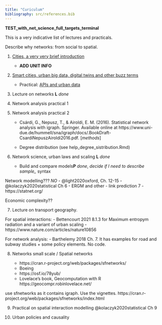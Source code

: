 ```yaml
---
title: "Curiculum"
bibliography: src/references.bib
---
```


**TEST_with_net_science_full_targets_terminal**

This is a very indicative list of lectures and practicals.

Describe why networks: from social to spatial.

1.  [Cities, a very very brief introduction](src/why_cities.qmd)

    -   **ADD UNIT INFO**

2.  [Smart cities, urban big data, digital twins and other buzz terms](src/smart_cities.qmd)

    -   Practical: [APIs and urban data](src/apis.Rmd) 
    
    <!-- 2. digital traces **P**: ??? think of traces --> 
    
    <!-- 3. Social Media **P**: Twitter -->

3.  Lecture on networks **L** *done*

4.  Network analysis practical 1

5.  Network analysis practical 2

    -   Csárdi, G., Nepusz, T., & Airoldi, E. M. (2016). Statistical network analysis with igraph. Springer. Available online at https://www.uni-due.de/hummell/sna/igraph/docs/.BookDraft-CsardiNepuszAiroldi2016.pdf. \[*methods*\]

    -   Degree distribution (see help_degree_sistribution.Rmd)

6.  Network science, urban laws and scaling **L** *done*

    -   Build and compare models**P** *done*, *decide if I need to describe sample\_* syntax

Network modelling??? *NO* - @light2020oxford, Ch. 12-15 - @kolaczyk2020statistical Ch 6 - ERGM and other - link prediction 7 - https://statnet.org/

Economic complexity??

7.  Lecture on transport geography.

For spatial interactions: - Bettencourt 2021 8.1.3 for Maximum entropym radiation and a variant of urban scaling - https://www.nature.com/articles/nature10856

For network analysis: - Barthelemy 2018 Ch. 7. It has examples for road and subway studies + some policy elements. No code.

8.  Networks small scale / Spatial networks

    -   https://cran.r-project.org/web/packages/sfnetworks/
    -   Boeing
    -   https://osf.io/78yub/
    -   Lovelace's book, Geocomputation with R https://geocompr.robinlovelace.net/

use sfnetworks as it contains igraph. Use the vignettes. https://cran.r-project.org/web/packages/sfnetworks/index.html

9.  Practical on spatial interaction modelling @kolaczyk2020statistical Ch 9

10. Urban policies and causality
